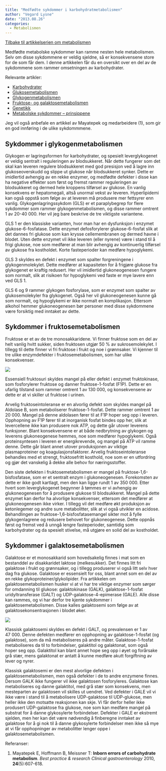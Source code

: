 ```yaml
---
title: "Medfødte sykdommer i karbohydratmetabolismen"
author: "Vegard Lysne"
date: "2013.08.26"
categories: 
  - Metabolismen
---
```


[Tilbake til artikkelserien om metabolismen](../../metabolismen.html)

Medfødte metabolske sykdommer kan ramme nesten hele metabolismen. Selv om disse sykdommene er veldig sjeldne, så er konsekvensene store for de som får dem. I denne artikkelen får du en oversikt over en del av de sykdommene som rammer omsetningen av karbohydrater.

Relevante artikler:

-   [Karbohydrater](http://www.friskogfunksjonell.no/karbohydrater/ "Karbohydrater")
-   [Glukosemetabolismen](http://www.friskogfunksjonell.no/glukosemetabolismen/ "Glukosemetabolismen")
-   [Glykogenmetabolismen](http://www.friskogfunksjonell.no/glykogenmetabolismen/ "Glykogenmetabolismen")
-   [Fruktose- og galaktosemetabolismen](http://www.friskogfunksjonell.no/fruktose-og-galaktosemetabolismen/ "Fruktose- og galaktosemetabolismen")
-   [Genetikk](http://www.friskogfunksjonell.no/genetiske-og-metabolske-sykdommer-genetikk/ "Genetiske og metabolske sykdommer – genetikk")
-   [Metabolske sykdommer – prinsippene](http://www.friskogfunksjonell.no/genetiske-og-metabolske-sykdommer-prinsippene/ "Genetiske og metabolske sykdommer – prinsippene")

Jeg vil også anbefale en artikkel av Mayatepek og medarbeidere (1), som gir en god innføring i de ulike sykdommmene.

## Sykdommer i glykogenmetabolismen

Glykogen er lagringsformen for karbohydrater, og spesielt leverglykogenet er veldig sentralt i reguleringen av blodsukkeret. Når dette fungerer som det skal kan leveren regulere blodsukkeret med god presisjon ved å lagre inn glukoseoverskudd og slippe ut glukose når blodsukkeret synker. Dette er imidlertid avhengig av en rekke enzymer, og medfødte defekter i disse kan ha negative effekter som først og fremst rammer reguleringen av blodsukkeret og dermed hele kroppens tilførsel av glukose. En vanlig konsekvens er hepatomegali, altså unormal vekst av leveren. Hyperlipidemi kan også oppstå som følge av at leveren må produsere mer fettsyrer enn vanlig. Glykogenlagringssykdom (GLS) er et paraplybegrep for flere sykdommer som rammer glykogenmetabolismen, og disse rammer omtrent 1 av 20-40 000. Her vil jeg bare beskrive de tre viktigste variantene.

GLS 1 er den klassiske varianten, hvor man har en dysfunksjon i enzymet glukose-6-fosfatase. Dette enzymet defosforylerer glukose-6-fosfat slik at det dannes fri glukose som kan krysse cellemembranen og dermed havne i blodet. Uten dette enzymet vil ikke leveren (eller nyrene) være i stand til å frigi glukose, noe som medfører at man blir avhengig av kontinuerlig tilførsel av glukose fra kostholdet. Korte fasteperioder kan medføre hypoglykemi.

GLS 3 skyldes en defekt i enzymet som spalter forgreningene i glykogenmolekylet. Dette medfører at kapasiteten for å frigjøre glukose fra glykogenet er kraftig redusert. Her vil imidlertid glukoneogenesen fungere som normalt, slik at risikoen for hypoglykemi ved faste er mye lavere enn ved GLS 1.

GLS 6 og 9 rammer glykogen fosforylase, som er enzymet som spalter av glukosemolekyler fra glykogenet. Også her vil glukoneogenesen kunne gå som normalt, og hypoglykemi er ikke normalt en komplikasjon. Ettersom alkohol hemmer glukoneogenesen bør personer med disse sykdommene være forsiktig med inntaket av dette.

## Sykdommer i fruktosemetabolismen

Fruktose er et av de tre monosakkaridene. Vi finner fruktose som en del av helt vanlig hvitt sukker, siden fruktosen utgjør 50 % av sukrosemolekylet. I tillegg til dette finner vi fri fruktose i frukt og noe i grønnsaker. Vi kjenner til tre ulike enzymdefekter i fruktosemetabolismen, som har ulike konsekvenser.

![](images/clipboard-3474530281.png)

Essensiell fruktosuri skyldes mangel på eller defekt i enzymet fruktokinase, som fosforylerer fruktose og danner fruktose-1-fosfat (F1P). Dette er en ufarlig tilstand som rammer omtrent 1 av 130 000, og konsekvensene av dette er at vi skiller ut fruktose i urinen.

Arvelig fruktoseintoleranse er en alvorlig defekt som skyldes mangel på Aldolase B, som metaboliserer fruktose-1-fosfat. Dette rammer omtrent 1 av 20 000. Mangel på denne aldolasen fører til at F1P hoper seg opp i leveren. Opphopning av F1P fører til at inorganisk fosfat bindes opp her, slik at levercellene ikke kan produsere nok ATP, og dette går utover leverens funksjoner. Blant konsekvensene er at både nedbrytning av glykogen og leverens glukoneogenese hemmes, noe som medfører hypoglykemi. Også proteinsyntesen i leveren er energikrevende, og mangel på ATP vil ramme denne. Dette går blant annet utover produksjonen av viktige plasmaproteiner og koagulasjonsfaktorer. Arvelig fruktoseintoleranse behandles med et strengt, fruktosefritt kosthold, noe som er en utfordring og gjør det vanskelig å dekke alle behov for næringsstoffer.

Den siste defekten i fruktosemetabolismen er mangel på fruktose-1,6-bisfosfatase, som er et sentralt enzym i glukoneogenesen. Forekomsten av dette er ikke godt kartlagt, men den kan ligge rundt 1 av 350 000. Etter hvert som leverglykogenet begynner å tømmes er vi avhengig av glukoneogenesen for å produsere glukose til blodsukkeret. Mangel på dette enzymet kan derfor ha alvorlige konsekvenser, ettersom det medfører at glukoneogenesen ikke virker. I tillegg vil det medføre økt produksjon av ketonlegemer og andre sure metabolitter, slik at vi også utvikler en acidose. Behandlingen av fruktose-1,6-bisfosfatasemangel sikter mot å fylle glykogenlagrene og redusere behovet for glukoneogenese. Dette oppnås først og fremst ved å unngå lengre fasteperioder, samtidig som karbohydrater og da spesielt stivelse, må utgjøre en solid del av kostholdet.

## Sykdommer i galaktosemetabolismen

Galaktose er et monosakkarid som hovedsakelig finnes i mat som en bestanddel av disakkaridet laktose (melkesukker). Det finnes litt fri galaktose i frukt og grønnsaker, og i tillegg produserer vi også litt selv hver dag fra glukose. Galaktose er essensielt for oss, blant annet som en del av en rekke glykoproteiner/glykolipider. Fra artikkelen om galaktosemetabolismen husker vi at vi har tre viktige enzymer som sørger for omdanning til glukose: galaktokinase (GALK), galaktose-1-fosfat uridyltransferase (GALT) og UDP-galaktose-4-epimerase (GALE). Alle disse kan rammes, og vi har derfor tre kjente sykdommer i galaktosemetabolismen. Disse kalles galaktosemi som følge av at galaktosekonsentrasjonen i blodet øker.

![](images/clipboard-3559805700.png)

Klassisk galaktosemi skyldes en defekt i GALT, og prevalensen er 1 av 47 000. Denne defekten medfører en opphopning av galaktose-1-fosfat (og galaktose), som da må metaboliseres på andre måter. Galaktose-1-fosfat metaboliseres da til to forbindelser, galaktitol og galaktonat, som også hoper seg opp. Galaktitol kan blant annet hope seg opp i øyet og forårsake grå stær, mens galaktonat er antatt å kunne medføre akutt forgiftning av lever og nyrer.

Klassisk galaktosemi er den mest alvorlige defekten i galaktosemetabolismen, men også defekter i de to andre enzymene finnes. Dersom GALK ikke fungerer vil ikke galaktosen fosforyleres. Galaktose kan metaboliseres og danne galaktitol, med grå stær som konsekvens, men mesteparten av galaktosen vil skilles ut uendret. Ved defekter i GALE vil vi ikke være i stand til å metabolisere UDP-galaktose til UDP-glukose, men heller ikke den motsatte reaksjonen kan skje. Vi får derfor heller ikke produsert UDP-galaktose fra glukose, noe som kan medføre mangel på substrat for å danne glykosylerte forbindelser. Defekter i GALE er ekstremt sjelden, men her kan det være nødvendig å finberegne inntaket av galaktose for å gi nok til å danne glykosylerte forbindelser men ikke så mye at vi får opphopninger av metabolitter lenger oppe i galaktosemetabolismen.

Referanser:

1.  Mayatepek E, Hoffmann B, Meissner T: **Inborn errors of carbohydrate metabolism**. *Best practice & research Clinical gastroenterology* 2010, **24**(5):607-618.
